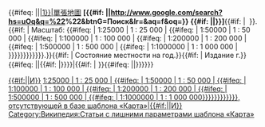 {{#ifeq: {{Карта/Бк||{{{name|}}}{{{1|}}}}}||[[Template:Карта/Бк/{{str left|{{{name|}}}{{{1|}}}|1}}|單張地圖]] '''[{{#if: {{{url|}}}|{{{url}}}|http://www.google.com/search?hs=uOq&q=%22{{urlencode:{{{name|}}}{{{1|}}}}}%22&btnG=Поиск&lr=&aq=f&oq=}} {{#if: {{{name|}}}|{{{name}}}|{{{1}}}}}]'''{{#if: {{{ob|}}}| &nbsp;'''{{{ob}}}'''}}.{{#if: {{{scale|}}}|&nbsp;Масштаб: {{#ifeq: {{{scale}}} | 1:25000 | 1 : 25 000 | {{#ifeq: {{{scale}}} | 1:50000 | 1 : 50 000 | {{#ifeq: {{{scale}}} | 1:100000 | 1 : 100 000 | {{#ifeq: {{{scale}}} | 1:200000 | 1 : 200 000 | {{#ifeq: {{{scale}}} | 1:500000 | 1 : 500 000 | {{#ifeq: {{{scale}}} | 1:1000000 | 1 : 1 000 000 | {{{scale}}}}}}}}}}}}}}}.}}{{#if: {{{sa|}}}|&nbsp;Состояние местности на {{{sa}}} год.}}{{#if: {{{year|}}} |&nbsp;Издание {{{year}}} г.}}{{#ifeq: {{PAGENAME}}|{{FULLPAGENAME}}|[[Category:Википедия:Статьи со ссылкой на карту, отсутствующей в базе шаблона «Карта»|{{#if:{{{url|}}}|{{{1|}}}{{{name|}}}|И}}]]{{#if: {{{scale|}}}|[[Category:Википедия:Статьи со ссылкой на карту масштаба {{#ifeq: {{{scale}}} | 1:25000 | 1 : 25 000 | {{#ifeq: {{{scale}}} | 1:50000 | 1 : 50 000 | {{#ifeq: {{{scale}}} | 1:100000 | 1 : 100 000 | {{#ifeq: {{{scale}}} | 1:200000 | 1 : 200 000 | {{#ifeq: {{{scale}}} | 1:500000 | 1 : 500 000 | {{#ifeq: {{{scale}}} | 1:1000000 | 1 : 1 000 000}}}}}}}}}}}}, отсутствующей в базе шаблона «Карта»|{{#if:{{{url|}}}|{{{1|}}}{{{name|}}}|И}}]]}}}}|{{Карта/Бк||{{{name|}}}{{{1|}}}}}{{#if: {{{url|}}}{{{ob|}}}{{{scale|}}}{{{sa|}}}{{{year|}}}|<big>{{color|red|Замените карточку на строку }}{{color|green|<nowiki>{{Карта|</nowiki>{{#if: {{{name|}}}|{{{name}}}|{{{1}}}}}<nowiki>}} </nowiki></big>}}{{color|red| Адрес карты уже имеется в [[Template:Карта/Бк|базе данных шаблона]].}}{{#ifeq: {{PAGENAME}}|{{FULLPAGENAME}}|[[Category:Википедия:Статьи с лишними параметрами шаблона «Карта»]]}}}}}}<noinclude>{{doc}}</noinclude>